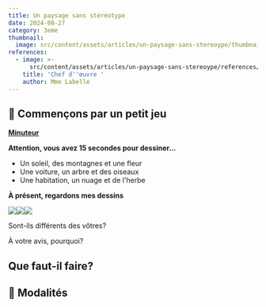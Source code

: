 ```yaml
---
title: Un paysage sans stéréotype
date: 2024-08-27
category: 3eme
thumbnail:
  image: src/content/assets/articles/un-paysage-sans-stereoype/thumbnail/image.png
references:
  - image: >-
      src/content/assets/articles/un-paysage-sans-stereoype/references/0/image.jpg
    title: 'Chef d''œuvre '
    author: Mme Labelle
---
```

## 🎲 Commençons par un petit jeu

[**Minuteur**](\[https://classroomscreen.com/app/screen/w/4ba3aac3-f7b7-41e8-ba12-a375b8dea0d5/g/a9c03ab0-d8b0-4544-83aa-542322b4a8c0/s/f28fc2e7-4c0e-4ae8-92a9-9271cdbd3fb6]\(https://classroomscreen.com/app/screen/w/4ba3aac3-f7b7-41e8-ba12-a375b8dea0d5/g/a9c03ab0-d8b0-4544-83aa-542322b4a8c0/s/f28fc2e7-4c0e-4ae8-92a9-9271cdbd3fb6\))

**Attention, vous avez 15 secondes pour dessiner...**

* Un soleil, des montagnes et une fleur
* Une voiture, un arbre et des oiseaux
* Une habitation, un nuage et de l'herbe



**À présent, regardons mes dessins**

![](src/content/assets/articles/un-paysage-sans-stereoype/2.webp)![](src/content/assets/articles/un-paysage-sans-stereoype/3.webp)![](src/content/assets/articles/un-paysage-sans-stereoype/4.webp)

Sont-ils différents des vôtres?&#x20;

À votre avis, pourquoi?

## Que faut-il faire?

## **🧐 Modalités**
